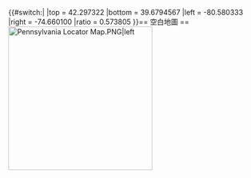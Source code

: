 {{#switch:{{{1}}}|
|top    = 42.297322
|bottom = 39.6794567
|left   = -80.580333
|right  = -74.660100
|ratio  = 0.573805
}}<noinclude>== 空白地圖 ==
[[File:Pennsylvania Locator Map.PNG|thumb|288px|Pennsylvania Locator Map.PNG|left]]
</noinclude>